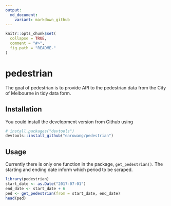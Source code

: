 ```yaml
---
output:
  md_document:
    variant: markdown_github
---
```


<!-- README.md is generated from README.Rmd. Please edit that file -->

```r
knitr::opts_chunk$set(
  collapse = TRUE,
  comment = "#>",
  fig.path = "README-"
)
```

# pedestrian

The goal of pedestrian is to provide API to the pedestrian data from the City of Melbourne in tidy data form.

## Installation

You could install the development version from Github using

```r
# install.packages("devtools")
devtools::install_github("earowang/pedestrian")
```

## Usage

Currently there is only one function in the package, `get_pedestrian()`. The starting and ending date inform which period to be scraped.

```r
library(pedestrian)
start_date <- as.Date("2017-07-01")
end_date <- start_date + 6
ped <- get_pedestrian(from = start_date, end_date)
head(ped)
```

